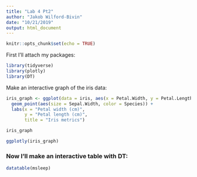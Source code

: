 ```yaml
---
title: "Lab 4 Pt2"
author: "Jakob Wilford-Bivin"
date: "10/21/2019"
output: html_document
---
```


```r
knitr::opts_chunk$set(echo = TRUE)
```

First I'll attach my packages:
```r
library(tidyverse)
library(plotly)
library(DT)
```

Make an interactive graph of the iris data:
```r

iris_graph <- ggplot(data = iris, aes(x = Petal.Width, y = Petal.Length)) +
  geom_point(aes(size = Sepal.Width, color = Species)) +
  labs(x = "Petal width (cm)",
       y = "Petal length (cm)",
       title = "Iris metrics")

iris_graph

ggplotly(iris_graph)
```

### Now I'll make an interactive table with DT:
```r
datatable(msleep)

```


